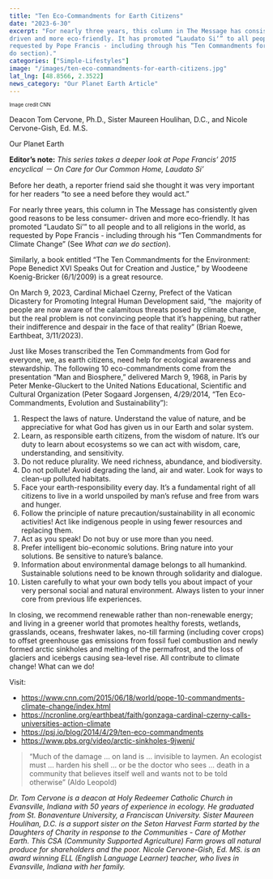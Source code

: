 ```yaml
---
title: "Ten Eco-Commandments for Earth Citizens"
date: "2023-6-30"
excerpt: "For nearly three years, this column in The Message has consistently given good reasons to be less consumer-
driven and more eco-friendly. It has promoted “Laudato Si’” to all people and to all religions in the world, as
requested by Pope Francis - including through his “Ten Commandments for Climate Change” (See What can we
do section)."
categories: ["Simple-Lifestyles"]
image: "/images/ten-eco-commandments-for-earth-citizens.jpg"
lat_lng: [48.8566, 2.3522]
news_category: "Our Planet Earth Article"
---
```


<sub>
  <sup>Image credit CNN</sup>
</sub>

Deacon Tom Cervone, Ph.D., Sister Maureen Houlihan, D.C., and Nicole Cervone-Gish, Ed. M.S.

Our Planet Earth

**Editor’s note:** _This series takes a deeper look at Pope Francis’ 2015 encyclical － On Care for Our Common
Home, Laudato Si’_

Before her death, a reporter friend said she thought it was very important for her readers “to see a need before
they would act.”

For nearly three years, this column in The Message has consistently given good reasons to be less consumer-
driven and more eco-friendly. It has promoted “Laudato Si’” to all people and to all religions in the world, as
requested by Pope Francis - including through his “Ten Commandments for Climate Change” (See _What can we
do section_).

Similarly, a book entitled “The Ten Commandments for the Environment: Pope Benedict XVI Speaks Out for
Creation and Justice,” by Woodeene Koenig-Bricker (6/1/2009) is a great resource.

On March 9, 2023, Cardinal Michael Czerny, Prefect of the Vatican Dicastery for Promoting Integral Human
Development said, “the  majority of people are now aware of the calamitous threats posed by climate change,
but the real problem is not convincing people that it’s happening, but rather their indifference and despair in the
face of that reality” (Brian Roewe, Earthbeat, 3/11/2023).

Just like Moses transcribed the Ten Commandments from God for everyone, we, as earth citizens, need help for
ecological awareness and stewardship. The following 10 eco-commandments come from the presentation “Man
and Biosphere,” delivered March 9, 1968, in Paris by Peter Menke-Gluckert to the United Nations Educational,
Scientific and Cultural Organization (Peter Sogaard Jorgensen, 4/29/2014, “Ten Eco-Commandments,
Evolution and Sustainability”):

1. Respect the laws of nature. Understand the value of nature, and be appreciative for what God has given us
   in our Earth and solar system.
2. Learn, as responsible earth citizens, from the wisdom of nature. It’s our duty to learn about ecosystems
   so we can act with wisdom, care, understanding, and sensitivity.
3. Do not reduce plurality. We need richness, abundance, and biodiversity.
4. Do not pollute! Avoid degrading the land, air and water. Look for ways to clean-up polluted habitats.
5. Face your earth-responsibility every day. It’s a fundamental right of all citizens to live in a world
   unspoiled by man’s refuse and free from wars and hunger.
6. Follow the principle of nature precaution/sustainability in all economic activities! Act like indigenous
   people in using fewer resources and replacing them.
7. Act as you speak! Do not buy or use more than you need.
8. Prefer intelligent bio-economic solutions. Bring nature into your solutions. Be sensitive to nature’s
   balance.
9. Information about environmental damage belongs to all humankind. Sustainable solutions need to be
   known through solidarity and dialogue.
10. Listen carefully to what your own body tells you about impact of your very personal social and
    natural environment. Always listen to your inner core from previous life experiences.

In closing, we recommend renewable rather than non-renewable energy; and living in a greener world that
promotes healthy forests, wetlands, grasslands, oceans, freshwater lakes, no-till farming (including cover crops)
to offset greenhouse gas emissions from fossil fuel combustion and newly formed arctic sinkholes and melting
of the permafrost, and the loss of glaciers and icebergs causing sea-level rise. All contribute to climate change!
What can we do!

Visit:

- https://www.cnn.com/2015/06/18/world/pope-10-commandments-climate-change/index.html
- https://ncronline.org/earthbeat/faith/gonzaga-cardinal-czerny-calls-universities-action-climate
- https://psj.io/blog/2014/4/29/ten-eco-commandments
- https://www.pbs.org/video/arctic-sinkholes-9jwenj/

> “Much of the damage … on land is … invisible to laymen. An ecologist must … harden his shell … or be the
> doctor who sees … death in a community that believes itself well and wants not to be told otherwise” (Aldo
> Leopold)

_Dr. Tom Cervone is a deacon at Holy Redeemer Catholic Church in Evansville, Indiana with 50 years of
experience in ecology. He graduated from St. Bonaventure University, a Franciscan University. Sister Maureen
Houlihan, D.C. is a support sister on the Seton Harvest Farm started by the Daughters of Charity in response to
the Communities - Care of Mother Earth. This CSA (Community Supported Agriculture) Farm grows all natural
produce for shareholders and the poor. Nicole Cervone-Gish, Ed. MS. is an award winning ELL (English
Language Learner) teacher, who lives in Evansville, Indiana with her family._
